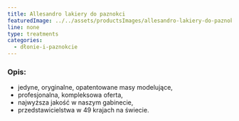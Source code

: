 ```yaml
---
title: Allesandro lakiery do paznokci
featuredImage: ../../assets/productsImages/allesandro-lakiery-do-paznokci.jpg
line: none
type: treatments
categories:
  - dłonie-i-paznokcie
---
```


<h3>Opis:</h3>

- jedyne, oryginalne, opatentowane masy modelujące,
- profesjonalna, kompleksowa oferta,
- najwyższa jakość w naszym gabinecie,
- przedstawicielstwa w 49 krajach na świecie.
